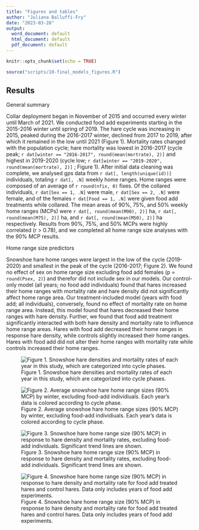 ```yaml
---
title: "Figures and tables"
author: "Juliana Balluffi-Fry"
date: "2023-03-28"
output:
  word_document: default
  html_document: default
  pdf_document: default
---
```


```r
knitr::opts_chunk$set(echo = TRUE)
```

```r
source("scripts/10-final_models_figures.R")
```

## Results

General summary

Collar deployment began in November of 2015 and occurred every winter until March of 2021. We conducted food add experiments starting in the 2015-2016 winter until spring of 2019. The hare cycle was increasing in 2015, peaked during the 2016-2017 winter, declined from 2017 to 2019, after which it remained in the low until 2021 (Figure 1). Mortality rates changed with the population cycle; hare mortality was lowest in 2016-2017 (cycle peak; `r dat[winter == "2016-2017", round(mean(mortrate), 2)]` and highest in 2019-2020 (cycle low; `r dat[winter == "2019-2020", round(mean(mortrate), 2)]` ; Figure 1). After initial data cleaning was complete, we analysed gps data from `r dat[, length(unique(id))]` individuals, totaling `r dat[, .N]` weekly home ranges. Home ranges were composed of an average of `r round(nfix, 0)` fixes. Of the collared individuals, `r dat[Sex == 1, .N]` were male, `r dat[Sex == 2, .N]` were female, and of the females `r dat[Food == 1, .N]` were given food add treatments while collared. The mean areas of 90%, 75%, and 50% weekly home ranges (MCPs) were `r dat[, round(mean(M90), 2)]` ha, `r dat[, round(mean(M75), 2)]` ha, and `r dat[, round(mean(M50), 2)]` ha respectively. Results from 90%, 75%, and 50% MCPs were highly correlated (r \> 0.78), and we completed all home range size analyses with the 90% MCP results.

Home range size predictors

Snowshoe hare home ranges were largest in the low of the cycle (2019-2020) and smallest in the peak of the cycle (2016-2017; Figure 2). We found no effect of sex on home range size excluding food add females (p = `round(Psex, 2)`) and therefor did not include sex in our models. Our control-only model (all years; no food add individuals) found that hares increased their home ranges with mortality rate and hare density did not significantly affect home range area. Our treatment-included model (years with food add; all individuals), conversely, found no effect of mortality rate on home range area. Instead, this model found that hares decreased their home ranges with hare density. Further, we found that food add treatment significantly interacted with both hare density and mortality rate to influence home range areas. Hares with food add decreased their home ranges in response hare density, while controls slightly increased their home ranges. Hares with food add did not alter their home ranges with mortality rate while controls increased their home ranges.

![Figure 1. Snowshoe hare densities and mortality rates of each year in this study, which are categorized into cycle phases.](output/figures/densities.jpeg)

![Figure 2. Average snowshoe hare home range sizes (90% MCP) by winter, excluding food-add individiuals. Each year's data is colored according to cycle phase.](output/figures/HRbyyear.jpeg)

![Figure 3. Snowshoe hare home range size (90% MCP) in response to hare density and mortality rates, excluding food-add individuals. Significant trend lines are shown.](output/figures/HRnofood.jpeg)

![Figure 4. Snowshoe hare home range size (90% MCP) in response to hare density and mortality rate for food add treated hares and control hares. Data only includes years of food add experiments.](output/figures/HRwithfood.jpeg)

